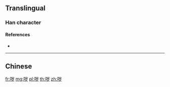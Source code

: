 {{character info/new}}
{{also|噦}}
==Translingual==

===Han character===
{{Han char|rn=30|rad=口|as=06|sn=9|four=|canj=RUNI|ids=⿰口岁}}

====References====
* {{Han ref|kx=0189.271|hdz=10617.010|uh=54D5|ud=21717}}

----

==Chinese==
{{zh-see|噦}}

[[fr:哕]]
[[mg:哕]]
[[pl:哕]]
[[th:哕]]
[[zh:哕]]